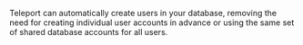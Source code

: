 Teleport can automatically create users in your database, removing the need for
creating individual user accounts in advance or using the same set of shared
database accounts for all users.
